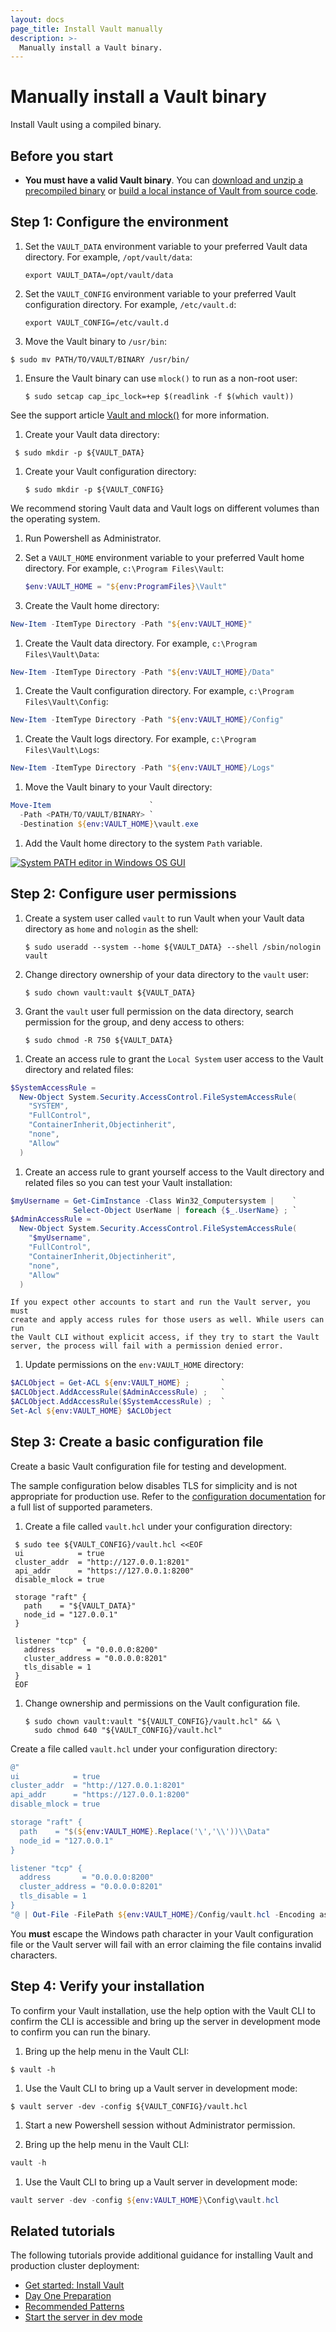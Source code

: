 ```yaml
---
layout: docs
page_title: Install Vault manually
description: >-
  Manually install a Vault binary.
---
```


# Manually install a Vault binary

Install Vault using a compiled binary.

## Before you start

- **You must have a valid Vault binary**. You can
  [download and unzip a precompiled binary](/vault/install) or
  [build a local instance of Vault from source code](/vault/docs/install/build-from-code).

## Step 1: Configure the environment

<Tabs>

<Tab heading="Linux shell" group="nix">

1. Set the `VAULT_DATA` environment variable to your preferred Vault data
  directory. For example, `/opt/vault/data`:

   ```shell-session
   export VAULT_DATA=/opt/vault/data
   ```

1. Set the `VAULT_CONFIG` environment variable  to your preferred Vault
   configuration directory. For example, `/etc/vault.d`:

   ```shell-session
   export VAULT_CONFIG=/etc/vault.d
   ```

1. Move the Vault binary to `/usr/bin`:

  ```shell-session
  $ sudo mv PATH/TO/VAULT/BINARY /usr/bin/
  ```

1. Ensure the Vault binary can use `mlock()` to run as a non-root user:

   ```shell-session
   $ sudo setcap cap_ipc_lock=+ep $(readlink -f $(which vault))
   ```

  See the support article
  [Vault and mlock()](https://support.hashicorp.com/hc/en-us/articles/115012787688-Vault-and-mlock)
  for more information.

1. Create your Vault data directory:

  ```shell-session
   $ sudo mkdir -p ${VAULT_DATA}
  ```

1. Create your Vault configuration directory:

   ```shell-session
   $ sudo mkdir -p ${VAULT_CONFIG}
   ```

<Highlight title="Best practice">
  We recommend storing Vault data and Vault logs on different volumes than the
  operating system.
</Highlight>

</Tab>

<Tab heading="Powershell" group="ps">

1. Run Powershell as Administrator.

1. Set a `VAULT_HOME` environment variable to your preferred Vault home
   directory. For example, `c:\Program Files\Vault`:

   ```powershell
   $env:VAULT_HOME = "${env:ProgramFiles}\Vault"
   ```

1. Create the Vault home directory:

  ```powershell
  New-Item -ItemType Directory -Path "${env:VAULT_HOME}"
  ```

1. Create the Vault data directory. For example, `c:\Program Files\Vault\Data`:

  ```powershell
  New-Item -ItemType Directory -Path "${env:VAULT_HOME}/Data"
  ```
   
1. Create the Vault configuration directory. For example,
   `c:\Program Files\Vault\Config`:
  
  ```powershell
  New-Item -ItemType Directory -Path "${env:VAULT_HOME}/Config"
  ```

1. Create the Vault logs directory. For example, `c:\Program Files\Vault\Logs`:

  ```powershell
  New-Item -ItemType Directory -Path "${env:VAULT_HOME}/Logs"
  ```

1. Move the Vault binary to your Vault directory:

  ```powershell
  Move-Item                      `
    -Path <PATH/TO/VAULT/BINARY> `
    -Destination ${env:VAULT_HOME}\vault.exe
  ```

1. Add the Vault home directory to the system `Path` variable.

  [![System PATH editor in Windows OS GUI](/img/install/windows-system-path.png)](/img/install/windows-system-path.png)

</Tab>

</Tabs>


## Step 2: Configure user permissions

<Tabs>

<Tab heading="Linux shell" group="nix">

1. Create a system user called `vault` to run Vault when your Vault data
   directory as `home` and `nologin` as the shell:

   ```shell-session
   $ sudo useradd --system --home ${VAULT_DATA} --shell /sbin/nologin vault
   ```

1. Change directory ownership of your data directory to the `vault` user:

      ```shell-session
      $ sudo chown vault:vault ${VAULT_DATA}
      ```

1. Grant the `vault` user full permission on the data directory, search
   permission for the group, and deny access to others:

      ```shell-session
      $ sudo chmod -R 750 ${VAULT_DATA}
      ```

</Tab>

<Tab heading="Powershell" group="ps">

1. Create an access rule to grant the `Local System` user access to the Vault
   directory and related files:

  ```powershell
  $SystemAccessRule = 
    New-Object System.Security.AccessControl.FileSystemAccessRule(
      "SYSTEM",
      "FullControl",
      "ContainerInherit,Objectinherit",
      "none",
      "Allow"
    )
  ```

1. Create an access rule to grant yourself access to the Vault directory and
   related files so you can test your Vault installation:

  ```powershell
  $myUsername = Get-CimInstance -Class Win32_Computersystem |    `
                Select-Object UserName | foreach {$_.UserName} ; `
  $AdminAccessRule =
    New-Object System.Security.AccessControl.FileSystemAccessRule(
      "$myUsername",
      "FullControl",
      "ContainerInherit,Objectinherit",
      "none",
      "Allow"
    )
  ```

  <Highlight title="Create additional access rules for human users if needed">

    If you expect other accounts to start and run the Vault server, you must
    create and apply access rules for those users as well. While users can run
    the Vault CLI without explicit access, if they try to start the Vault
    server, the process will fail with a permission denied error.

  </Highlight>

1. Update permissions on the `env:VAULT_HOME` directory:

  ```powershell
  $ACLObject = Get-ACL ${env:VAULT_HOME} ;       `
  $ACLObject.AddAccessRule($AdminAccessRule) ;   `
  $ACLObject.AddAccessRule($SystemAccessRule) ;  `
  Set-Acl ${env:VAULT_HOME} $ACLObject
  ```

</Tab>

</Tabs>

## Step 3: Create a basic configuration file

Create a basic Vault configuration file for testing and development.

<Warning title="Always enable TLS for production">

  The sample configuration below disables TLS for simplicity and is not
  appropriate for production use. Refer to the
  [configuration documentation](/vault/docs/configuration) for a full list of
  supported parameters.

</Warning>

<Tabs>

<Tab heading="Linux shell" group="nix">

1. Create a file called `vault.hcl` under your configuration directory:
  ```shell-session
   $ sudo tee ${VAULT_CONFIG}/vault.hcl <<EOF
   ui            = true
   cluster_addr  = "http://127.0.0.1:8201"
   api_addr      = "https://127.0.0.1:8200"
   disable_mlock = true

   storage "raft" {
     path    = "${VAULT_DATA}"
     node_id = "127.0.0.1"
   }

   listener "tcp" {
     address       = "0.0.0.0:8200"
     cluster_address = "0.0.0.0:8201"
     tls_disable = 1
   }
   EOF
  ```

1. Change ownership and permissions on the Vault configuration file.

   ```shell-session
   $ sudo chown vault:vault "${VAULT_CONFIG}/vault.hcl" && \
     sudo chmod 640 "${VAULT_CONFIG}/vault.hcl"
   ```

</Tab>

<Tab heading="Powershell" group="ps">

Create a file called `vault.hcl` under your configuration directory:

```powershell
@"
ui            = true
cluster_addr  = "http://127.0.0.1:8201"
api_addr      = "https://127.0.0.1:8200"
disable_mlock = true

storage "raft" {
  path    = "$(${env:VAULT_HOME}.Replace('\','\\'))\\Data"
  node_id = "127.0.0.1"
}

listener "tcp" {
  address       = "0.0.0.0:8200"
  cluster_address = "0.0.0.0:8201"
  tls_disable = 1
}
"@ | Out-File -FilePath ${env:VAULT_HOME}/Config/vault.hcl -Encoding ascii
```

<Note title="The double backslashes (\\) are not an error">

  You **must** escape the Windows path character in your Vault configuration
  file or the Vault server will fail with an error claiming the file contains
  invalid characters.
  
</Note>

</Tab>

</Tabs>

## Step 4: Verify your installation

To confirm your Vault installation, use the help option with the Vault CLI to
confirm the CLI is accessible and bring up the server in development mode to
confirm you can run the binary.

<Tabs>

<Tab heading="Linux shell" group="nix">

1. Bring up the help menu in the Vault CLI:
  ```shell-session
  $ vault -h
  ```

1. Use the Vault CLI to bring up a Vault server in development mode:
  ```shell-session
  $ vault server -dev -config ${VAULT_CONFIG}/vault.hcl
  ```

</Tab>

<Tab heading="Powershell" group="ps">

1. Start a new Powershell session without Administrator permission.

1. Bring up the help menu in the Vault CLI:
  ```powershell
  vault -h
  ```

1. Use the Vault CLI to bring up a Vault server in development mode:
  ```powershell
  vault server -dev -config ${env:VAULT_HOME}\Config\vault.hcl
  ```

</Tab>

</Tabs>


## Related tutorials

The following tutorials provide additional guidance for installing Vault and
production cluster deployment:

- [Get started: Install Vault](/vault/tutorials/getting-started/getting-started-install)
- [Day One Preparation](/vault/tutorials/day-one-raft)
- [Recommended Patterns](/vault/tutorials/recommended-patterns)
- [Start the server in dev mode](/vault/tutorials/getting-started/getting-started-dev-server)